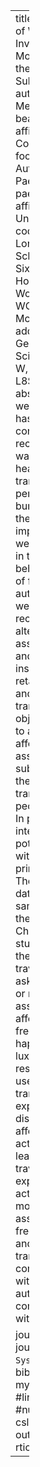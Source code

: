 ---
title: Do Drivers Dream of Walking? An Investigation of Travel Mode Dissonance from the Perspective of Subjective Wellbeing
author:
  - name: Beatriz Mella Lira
    email: beatriz.lira.14@ucl.ac.uk
    affiliation: University College London
    footnote: Corresponding Author
  - name: Antonio Paez
    email: paezha@mcmaster.ca
    affiliation: McMaster University
address:
  - code: University College London
    address: Bartlett School of Planning, Sixth Floor, Central House, 14 Upper Woburn Place, London, WC1H0NN UK
  - code: McMaster University
    address: School of Geography and Earth Sciences, 1280 Main St W, Hamilton, Ontario, L8S 1S4 Canada
abstract: |
  Subjective wellbeing is a topic that has attracted considerable attention in recent years due to the way it correlates with health. From a transportation perspective, there is a burgeoning literature on the way travel can impact subjective wellbeing, and how this, in turn, can influence behavior. After decades of fascination with the automobile, subjective wellbeing is increasingly recognized as an alternative approach to assess transportation, and to gain valuable insights to attract and retain active travelers and users of public transportation. The objective of this paper is to analyze a number of affective values associated with subjective wellbeing and the modes of transportation that people commonly use. In particular, we are interested in the potential for dissonance with respect to the primary mode of travel. The study is based on data collected from a sample of travellers in the city of Santiago, in Chile. Participants in the study were asked about their usual mode of travel, and then were asked to name the mode or modes that they associate with the affective values of freedom, enjoyment, happiness, poverty, luxury and status. The results indicate that users of public transportation experience the most dissonance in terms of affective values, and active travellers the least. For those travellers who experience dissonance, active travel is the mode most commonly associated with freedom, enjoyment, and happiness, public transportation is most commonly associated with poverty, and the automobil is most commonly associated with luxury and status.

journal: "An Elsevier journal"
date: "`r Sys.Date()`"
bibliography: mybibfile.bib
#linenumbers: true
#numbersections: true
csl: elsevier-harvard.csl
output: rticles::elsevier_article
---